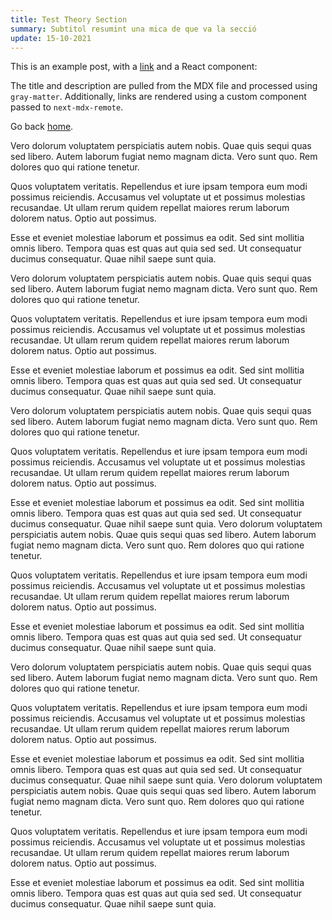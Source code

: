 ```yaml
---
title: Test Theory Section
summary: Subtitol resumint una mica de que va la secció
update: 15-10-2021
---
```


This is an example post, with a [link](https://nextjs.org) and a React component:

<TestComponent name='next-mdx-remote' />

The title and description are pulled from the MDX file and processed using `gray-matter`. Additionally, links are rendered using a custom component passed to `next-mdx-remote`.

Go back [home](/).

Vero dolorum voluptatem perspiciatis autem nobis. Quae quis sequi quas sed libero. Autem laborum fugiat nemo magnam dicta. Vero sunt quo. Rem dolores quo qui ratione tenetur.

Quos voluptatem veritatis. Repellendus et iure ipsam tempora eum modi possimus reiciendis. Accusamus vel voluptate ut et possimus molestias recusandae. Ut ullam rerum quidem repellat maiores rerum laborum dolorem natus. Optio aut possimus.

Esse et eveniet molestiae laborum et possimus ea odit. Sed sint mollitia omnis libero. Tempora quas est quas aut quia sed sed. Ut consequatur ducimus consequatur. Quae nihil saepe sunt quia.

Vero dolorum voluptatem perspiciatis autem nobis. Quae quis sequi quas sed libero. Autem laborum fugiat nemo magnam dicta. Vero sunt quo. Rem dolores quo qui ratione tenetur.

Quos voluptatem veritatis. Repellendus et iure ipsam tempora eum modi possimus reiciendis. Accusamus vel voluptate ut et possimus molestias recusandae. Ut ullam rerum quidem repellat maiores rerum laborum dolorem natus. Optio aut possimus.

Esse et eveniet molestiae laborum et possimus ea odit. Sed sint mollitia omnis libero. Tempora quas est quas aut quia sed sed. Ut consequatur ducimus consequatur. Quae nihil saepe sunt quia.

Vero dolorum voluptatem perspiciatis autem nobis. Quae quis sequi quas sed libero. Autem laborum fugiat nemo magnam dicta. Vero sunt quo. Rem dolores quo qui ratione tenetur.

Quos voluptatem veritatis. Repellendus et iure ipsam tempora eum modi possimus reiciendis. Accusamus vel voluptate ut et possimus molestias recusandae. Ut ullam rerum quidem repellat maiores rerum laborum dolorem natus. Optio aut possimus.

Esse et eveniet molestiae laborum et possimus ea odit. Sed sint mollitia omnis libero. Tempora quas est quas aut quia sed sed. Ut consequatur ducimus consequatur. Quae nihil saepe sunt quia. Vero dolorum voluptatem perspiciatis autem nobis. Quae quis sequi quas sed libero. Autem laborum fugiat nemo magnam dicta. Vero sunt quo. Rem dolores quo qui ratione tenetur.

Quos voluptatem veritatis. Repellendus et iure ipsam tempora eum modi possimus reiciendis. Accusamus vel voluptate ut et possimus molestias recusandae. Ut ullam rerum quidem repellat maiores rerum laborum dolorem natus. Optio aut possimus.

Esse et eveniet molestiae laborum et possimus ea odit. Sed sint mollitia omnis libero. Tempora quas est quas aut quia sed sed. Ut consequatur ducimus consequatur. Quae nihil saepe sunt quia.

Vero dolorum voluptatem perspiciatis autem nobis. Quae quis sequi quas sed libero. Autem laborum fugiat nemo magnam dicta. Vero sunt quo. Rem dolores quo qui ratione tenetur.

Quos voluptatem veritatis. Repellendus et iure ipsam tempora eum modi possimus reiciendis. Accusamus vel voluptate ut et possimus molestias recusandae. Ut ullam rerum quidem repellat maiores rerum laborum dolorem natus. Optio aut possimus.

Esse et eveniet molestiae laborum et possimus ea odit. Sed sint mollitia omnis libero. Tempora quas est quas aut quia sed sed. Ut consequatur ducimus consequatur. Quae nihil saepe sunt quia. Vero dolorum voluptatem perspiciatis autem nobis. Quae quis sequi quas sed libero. Autem laborum fugiat nemo magnam dicta. Vero sunt quo. Rem dolores quo qui ratione tenetur.

Quos voluptatem veritatis. Repellendus et iure ipsam tempora eum modi possimus reiciendis. Accusamus vel voluptate ut et possimus molestias recusandae. Ut ullam rerum quidem repellat maiores rerum laborum dolorem natus. Optio aut possimus.

Esse et eveniet molestiae laborum et possimus ea odit. Sed sint mollitia omnis libero. Tempora quas est quas aut quia sed sed. Ut consequatur ducimus consequatur. Quae nihil saepe sunt quia.
